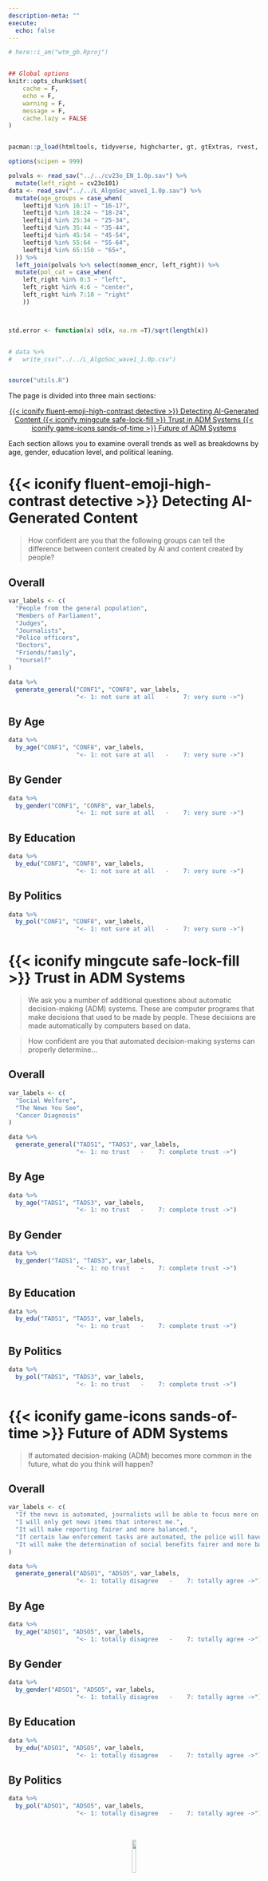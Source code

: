 ```yaml
---
description-meta: ""
execute:
  echo: false
---
```


```r
# here::i_am("wtm_gb.Rproj")


## Global options
knitr::opts_chunk$set(
    cache = F,
    echo = F,
    warning = F,
    message = F,
    cache.lazy = FALSE
)


pacman::p_load(htmltools, tidyverse, highcharter, gt, gtExtras, rvest, haven)

options(scipen = 999)
```






```r

polvals <- read_sav("../../cv23o_EN_1.0p.sav") %>% 
  mutate(left_right = cv23o101)
data <- read_sav("../../L_AlgoSoc_wave1_1.0p.sav") %>% 
  mutate(age_groups = case_when(
    leeftijd %in% 16:17 ~ "16-17",
    leeftijd %in% 18:24 ~ "18-24",
    leeftijd %in% 25:34 ~ "25-34",
    leeftijd %in% 35:44 ~ "35-44",
    leeftijd %in% 45:54 ~ "45-54",
    leeftijd %in% 55:64 ~ "55-64",
    leeftijd %in% 65:150 ~ "65+",
  )) %>% 
  left_join(polvals %>% select(nomem_encr, left_right)) %>% 
  mutate(pol_cat = case_when(
    left_right %in% 0:3 ~ "left",
    left_right %in% 4:6 ~ "center",
    left_right %in% 7:10 ~ "right"
    ))



std.error <- function(x) sd(x, na.rm =T)/sqrt(length(x))


# data %>% 
#   write_csv("../../L_AlgoSoc_wave1_1.0p.csv")


source("utils.R")
```

The page is divided into three main sections: 


```{=html}
<center>
<div class="button-container">
```
 



  <a href="#iconify-fluent-emoji-high-contrast-detective-detecting-ai-generated-content" class="buttontop">
    {{< iconify fluent-emoji-high-contrast detective >}} Detecting AI-Generated Content
  </a>
  <a href="#iconify-mingcute-safe-lock-fill-trust-in-adm-systems" class="buttontop">
    {{< iconify mingcute safe-lock-fill >}} Trust in ADM Systems
  </a>
  <a href="#iconify-game-icons-sands-of-time-future-of-adm-systems" class="buttontop">
    {{< iconify game-icons sands-of-time >}} Future of ADM Systems 
  </a>

```{=html}
</div>
</center>
```


Each section allows you to examine overall trends as well as breakdowns by age, gender, education level, and political leaning.  


# {{< iconify fluent-emoji-high-contrast detective >}} Detecting AI-Generated Content {.tabset .tabset-fade .tabset-pills .break} 



<blockquote class="question-text">
 How confident are you that the following groups can tell the difference between content created by AI and content created by people?

</blockquote>

::: {.panel-tabset}

## Overall

```r
var_labels <- c(
  "People from the general population",
  "Members of Parliament",
  "Judges",
  "Journalists",
  "Police officers",
  "Doctors",
  "Friends/family",
  "Yourself"
)

data %>% 
  generate_general("CONF1", "CONF8", var_labels,
                   "<- 1: not sure at all   -    7: very sure ->")
```

## By Age

```r
data %>% 
  by_age("CONF1", "CONF8", var_labels,
                   "<- 1: not sure at all   -    7: very sure ->")
```


## By Gender

```r
data %>% 
  by_gender("CONF1", "CONF8", var_labels,
                   "<- 1: not sure at all   -    7: very sure ->")
```


## By Education



```r
data %>% 
  by_edu("CONF1", "CONF8", var_labels,
                   "<- 1: not sure at all   -    7: very sure ->")
```


## By Politics

```r
data %>% 
  by_pol("CONF1", "CONF8", var_labels,
                   "<- 1: not sure at all   -    7: very sure ->")
```

:::

# {{< iconify mingcute safe-lock-fill >}} Trust in ADM Systems {.tabset .tabset-fade .tabset-pills .break}

> We ask you a number of additional questions about automatic decision-making (ADM) systems. These are computer programs that make decisions that used to be made by people. These decisions are made automatically by computers based on data. 



<blockquote class="question-text">
How confident are you that automated decision-making systems can properly determine...

</blockquote>

::: {.panel-tabset}

## Overall

```r
var_labels <- c(
  "Social Welfare",
  "The News You See",
  "Cancer Diagnosis"
)

data %>% 
  generate_general("TADS1", "TADS3", var_labels,
                   "<- 1: no trust   -    7: complete trust ->")
```

## By Age

```r
data %>% 
  by_age("TADS1", "TADS3", var_labels,
                   "<- 1: no trust   -    7: complete trust ->")
```


## By Gender

```r
data %>% 
  by_gender("TADS1", "TADS3", var_labels,
                   "<- 1: no trust   -    7: complete trust ->")
```


## By Education



```r
data %>% 
  by_edu("TADS1", "TADS3", var_labels,
                   "<- 1: no trust   -    7: complete trust ->")
```


## By Politics

```r
data %>% 
  by_pol("TADS1", "TADS3", var_labels,
                   "<- 1: no trust   -    7: complete trust ->")
```

:::


# {{< iconify game-icons sands-of-time >}} Future of ADM Systems {.tabset .tabset-fade .tabset-pills .break}



<blockquote class="question-text">
If automated decision-making (ADM) becomes more common in the future, what do you think will happen?

</blockquote>

::: {.panel-tabset}

## Overall

```r
var_labels <- c(
  "If the news is automated, journalists will be able to focus more on investigative journalism.",
  "I will only get news items that interest me.",
  "It will make reporting fairer and more balanced.",
  "If certain law enforcement tasks are automated, the police will have more time to focus on major crimes.",
  "It will make the determination of social benefits fairer and more balanced."
)

data %>% 
  generate_general("ADSO1", "ADSO5", var_labels,
                   "<- 1: totally disagree   -    7: totally agree ->")
```

## By Age

```r
data %>% 
  by_age("ADSO1", "ADSO5", var_labels,
                   "<- 1: totally disagree   -    7: totally agree ->")
```


## By Gender

```r
data %>% 
  by_gender("ADSO1", "ADSO5", var_labels,
                   "<- 1: totally disagree   -    7: totally agree ->")
```


## By Education



```r
data %>% 
  by_edu("ADSO1", "ADSO5", var_labels,
                   "<- 1: totally disagree   -    7: totally agree ->")
```


## By Politics

```r
data %>% 
  by_pol("ADSO1", "ADSO5", var_labels,
                   "<- 1: totally disagree   -    7: totally agree ->")
```

:::


<br>

<center>

<img src="algosoclogo.png" width="13%">


</center>



